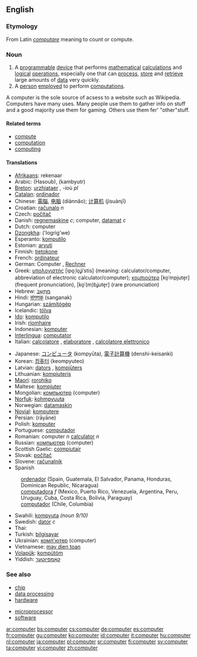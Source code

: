 ==English==

{{wikipedia}}

===Etymology===
From Latin ''[[computare]]'' meaning to count or compute.

===Noun===
{{en-noun-reg}}

#A [[programmable]] [[device]] that performs [[mathematical]] [[calculation|calculations]] and [[logical]] [[operation]]s, especially one that can [[process]], [[store]] and [[retrieve]] large amounts of [[data]] very quickly.
#  A [[person]] [[employ]]ed to perform [[computation]]s.

A computer is the sole source of acsess to a website such as Wikipedia. Computers have many uses. Many people use them to gather info on stuff and a good majority use them for gaming. Others use them fer' "other"stuff.

====Related terms====
*[[compute]]
*[[computation]]
*[[computing]]

====Translations====
{{top}}
*[[Afrikaans]]: rekenaar
*Arabic: {{ARchar|[[حاسوب]]}} (Hasoub), {{ARchar|[[كمبيوتر]]}} (kambyutr)
*[[Breton]]: [[urzhiataer]] {{m}}, -ioù ''pl''
*[[Catalan]]: [[ordinador]] {{m}}
*Chinese: [[電腦]], [[电脑]] (diànnǎo); [[计算机]] (jìsuànj&#299;)
*Croatian: [[računalo]] ''n''
*Czech: [[počítač]] {{m}}
*Danish: [[regnemaskine]] ''c''; computer, [[datamat]] ''c''
*Dutch: computer {{m}}
*[[Dzongkha]]: ('logrig'we)
*Esperanto: [[komputilo]]
*Estonian: [[arvuti]]
*Finnish: [[tietokone]]
*French: [[ordinateur]] {{m}}
*German: Computer {{m}}, [[Rechner]] {{m}}
*Greek: [[υπολογιστής]] [ipo̞ˌlo̞ʝiˈstis] {{m}} (meaning: calculator/computer, abbreviation of electronic calculator/computer); [[κομπιούτερ]] [ko̞ˈmpjute̞r] (frequent pronunciation), [ko̞ˈ(m)bʝute̞r] (rare pronunciation) {{m}}
*Hebrew: [[מחשב|מַחְשֵב]]
*Hindi: [[संगणक]] (sanganak)
*Hungarian: [[számítógép]]
*Icelandic: [[tölva]]
*[[Ido]]: [[komputilo]]
*Irish: [[ríomhaire]]
*Indonesian: [[komputer]]
*[[Interlingua]]: [[computator]]
*Italian: [[calcolatore]] {{m}}, [[elaboratore]] {{m}}, [[calcolatore elettronico]] {{m}}
{{mid}}
*Japanese: [[コンピュータ]] (kompyūta), [[電子計算機]] (denshi-keisanki)
*Korean: [[컴퓨터]] (keompyuteo)
*Latvian: [[dators]] {{m}}, [[kompjūters]] {{m}}
*Lithuanian: [[kompiuteris]] {{m}}
*[[Maori]]: [[rorohiko]]
*Maltese: [[kompjuter]]
*Mongolian: [[компьютер]] (computer) {{m}}
*[[Norfuk]]: [[kohmpyuuta]]
*Norwegian: [[datamaskin]] {{m}}
*[[Novial]]: [[komputere]]
*Persian: {{FAchar|[[رايانِه]]}} (rāyāne)
*Polish: [[komputer]] {{m}}
*Portuguese: [[computador]]
*Romanian: computer ''n'' [[calculator]] ''n''
*Russian: [[компьютер]] (computer) {{m}}
*Scottish Gaelic: [[coimpiutair]] {{m}}
*Slovak: [[počítač]] {{m}}
*Slovene: [[računalnik]] {{m}}
*Spanish
:[[ordenador]] {{m}} (Spain, Guatemala, El Salvador, Panama, Honduras, Dominican Republic, Nicaragua)
:[[computadora]] ''f'' (Mexico, Puerto Rico, Venezuela, Argentina, Peru, Uruguay, Cuba, Costa Rica, Bolivia, Paraguay)
:[[computador]] {{m}} (Chile, Columbia)
*Swahili: [[kompyuta]] ''(noun 9/10)''
*Swedish: [[dator]] ''c''
*Thai: {{THchar|[[คอมพิวเตอร์]]}}
*Turkish: [[bilgisayar]]
*Ukrainian: [[комп'ютер]] (computer) {{m}}
*Vietnamese: [[may dien toan]]
*[[Volapük]]: [[kompütöm]]
*Yiddish: [[קאָמפּיוטער]]
{{bottom}}

===See also===
{{top}}
*[[chip]]
*[[data processing]]
*[[hardware]]
{{mid}}
*[[microprocessor]]
*[[software]]
{{bottom}}

[[ar:computer]]
[[bs:computer]]
[[cs:computer]]
[[de:computer]]
[[es:computer]]
[[fr:computer]]
[[gu:computer]]
[[ko:computer]]
[[id:computer]]
[[it:computer]]
[[hu:computer]]
[[nl:computer]]
[[ja:computer]]
[[pl:computer]]
[[sr:computer]]
[[fi:computer]]
[[sv:computer]]
[[ta:computer]]
[[vi:computer]]
[[zh:computer]]